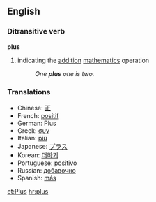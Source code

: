 ==English==
===Ditransitive verb===
'''plus'''

#indicating the [[addition]] [[mathematics]] operation
#:''One '''plus''' one is two.''

===Translations===
*Chinese: [[正]]
*French: [[positif]]
*German: Plus
*Greek: [[συν]]
*Italian: [[più]]
*Japanese: [[プラス]]
*Korean: [[더하기]]
*Portuguese: [[positivo]]
*Russian: [[добавочно]]
*Spanish: [[más]]

[[et:Plus]]
[[hr:plus]]